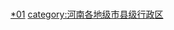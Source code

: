 {{hideh
|Head = 开封各区县所辖乡镇与街道
|FrameStyle   = border:solid 1px #000080;
|HeadStyle    = text-align:left;background:transparent;
|ContentStyle = background: #99CCFF;
}}
{{开封市鼓楼区行政区划|state=expanded}}
{{开封市龙亭区行政区划|state=expanded}}
{{开封市顺河回族区行政区划|state=expanded}}
{{开封市禹王台区行政区划|state=expanded}}
{{开封市金明区行政区划|state=expanded}}
{{开封县行政区划|state=expanded}}
{{尉氏县行政区划|state=expanded}}
{{兰考县行政区划|state=expanded}}
{{杞县行政区划|state=expanded}}
{{通许县行政区划|state=expanded}}
{{hidef}}<br>
[[category:开封行政区划|*01]]
[[category:河南各地级市县级行政区|category:河南各地级市县级行政区]]
{{catmore|开封市|河南省开封市}}